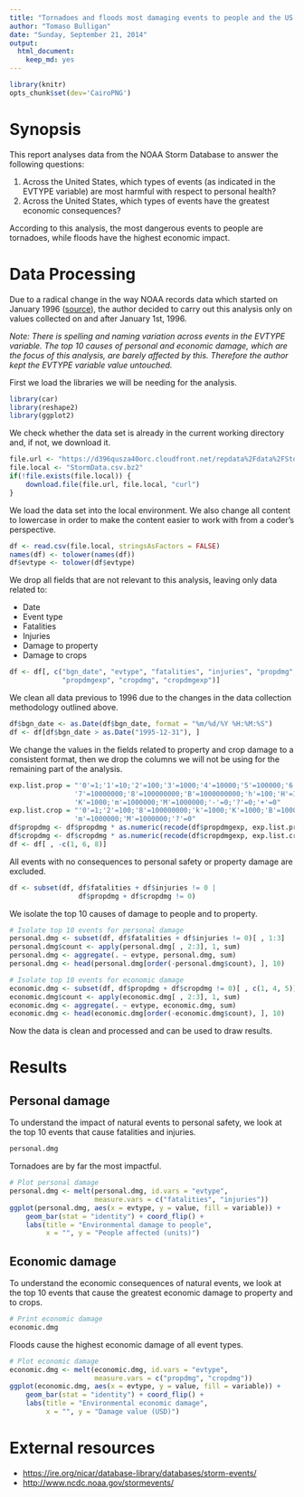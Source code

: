 ```yaml
---
title: "Tornadoes and floods most damaging events to people and the US economy"
author: "Tomaso Bulligan"
date: "Sunday, September 21, 2014"
output:
  html_document:
    keep_md: yes
---
```


```r
library(knitr)
opts_chunk$set(dev='CairoPNG')
```

# Synopsis

This report analyses data from the NOAA Storm Database to answer the following questions:

1. Across the United States, which types of events (as indicated in the EVTYPE variable) are most harmful with respect to personal health?
2. Across the United States, which types of events have the greatest economic consequences?

According to this analysis, the most dangerous events to people are tornadoes, while floods have the highest economic impact.

# Data Processing

Due to a radical change in the way NOAA records data which started on January 1996 ([source](http://www.ncdc.noaa.gov/stormevents/details.jsp)), the author decided to carry out this analysis only on values collected on and after January 1st, 1996.

*Note: There is spelling and naming variation across events in the EVTYPE variable. The top 10 causes of personal and economic damage, which are the focus of this analysis, are barely affected by this. Therefore the author kept the EVTYPE variable value untouched.*

First we load the libraries we will be needing for the analysis.

```r
library(car)
library(reshape2)
library(ggplot2)
```

We check whether the data set is already in the current working directory and, if not, we download it.

```r
file.url <- "https://d396qusza40orc.cloudfront.net/repdata%2Fdata%2FStormData.csv.bz2"
file.local <- "StormData.csv.bz2"
if(!file.exists(file.local)) {
    download.file(file.url, file.local, "curl")
}
```

We load the data set into the local environment. We also change all content to lowercase in order to make the content easier to work with from a coder's perspective.

```r
df <- read.csv(file.local, stringsAsFactors = FALSE)
names(df) <- tolower(names(df))
df$evtype <- tolower(df$evtype)
```

We drop all fields that are not relevant to this analysis, leaving only data related to:

- Date
- Event type
- Fatalities
- Injuries
- Damage to property
- Damage to crops

```r
df <- df[, c("bgn_date", "evtype", "fatalities", "injuries", "propdmg",
             "propdmgexp", "cropdmg", "cropdmgexp")]
```

We clean all data previous to 1996 due to the changes in the data collection methodology outlined above.

```r
df$bgn_date <- as.Date(df$bgn_date, format = "%m/%d/%Y %H:%M:%S")
df <- df[df$bgn_date > as.Date("1995-12-31"), ]
```

We change the values in the fields related to property and crop damage to a consistent format, then we drop the columns we will not be using for the remaining part of the analysis.

```r
exp.list.prop = "'0'=1;'1'=10;'2'=100;'3'=1000;'4'=10000;'5'=100000;'6'=1000000;
                '7'=10000000;'8'=100000000;'B'=1000000000;'h'=100;'H'=100;
                'K'=1000;'m'=1000000;'M'=1000000;'-'=0;'?'=0;'+'=0"
exp.list.crop = "'0'=1;'2'=100;'8'=100000000;'k'=1000;'K'=1000;'B'=1000000000;
                'm'=1000000;'M'=1000000;'?'=0"
df$propdmg <- df$propdmg * as.numeric(recode(df$propdmgexp, exp.list.prop))
df$cropdmg <- df$cropdmg * as.numeric(recode(df$cropdmgexp, exp.list.crop))
df <- df[ , -c(1, 6, 8)]
```

All events with no consequences to personal safety or property damage are excluded.

```r
df <- subset(df, df$fatalities + df$injuries != 0 |
                 df$propdmg + df$cropdmg != 0)
```

We isolate the top 10 causes of damage to people and to property.

```r
# Isolate top 10 events for personal damage
personal.dmg <- subset(df, df$fatalities + df$injuries != 0)[ , 1:3]
personal.dmg$count <- apply(personal.dmg[ , 2:3], 1, sum)
personal.dmg <- aggregate(. ~ evtype, personal.dmg, sum)
personal.dmg <- head(personal.dmg[order(-personal.dmg$count), ], 10)

# Isolate top 10 events for economic damage
economic.dmg <- subset(df, df$propdmg + df$cropdmg != 0)[ , c(1, 4, 5)]
economic.dmg$count <- apply(economic.dmg[ , 2:3], 1, sum)
economic.dmg <- aggregate(. ~ evtype, economic.dmg, sum)
economic.dmg <- head(economic.dmg[order(-economic.dmg$count), ], 10)
```

Now the data is clean and processed and can be used to draw results.

# Results

## Personal damage

To understand the impact of natural events to personal safety, we look at the top 10 events that cause fatalities and injuries.

```r
personal.dmg
```

Tornadoes are by far the most impactful.

```r
# Plot personal damage
personal.dmg <- melt(personal.dmg, id.vars = "evtype",
                     measure.vars = c("fatalities", "injuries"))
ggplot(personal.dmg, aes(x = evtype, y = value, fill = variable)) +
    geom_bar(stat = "identity") + coord_flip() +
    labs(title = "Environmental damage to people",
         x = "", y = "People affected (units)")
```

## Economic damage

To understand the economic consequences of natural events, we look at the top 10 events that cause the greatest economic damage to property and to crops.

```r
# Print economic damage
economic.dmg
```

Floods cause the highest economic damage of all event types.

```r
# Plot economic damage
economic.dmg <- melt(economic.dmg, id.vars = "evtype",
                     measure.vars = c("propdmg", "cropdmg"))
ggplot(economic.dmg, aes(x = evtype, y = value, fill = variable)) +
    geom_bar(stat = "identity") + coord_flip() +
    labs(title = "Environmental economic damage",
         x = "", y = "Damage value (USD)")
```

# External resources
- <https://ire.org/nicar/database-library/databases/storm-events/>
- <http://www.ncdc.noaa.gov/stormevents/>